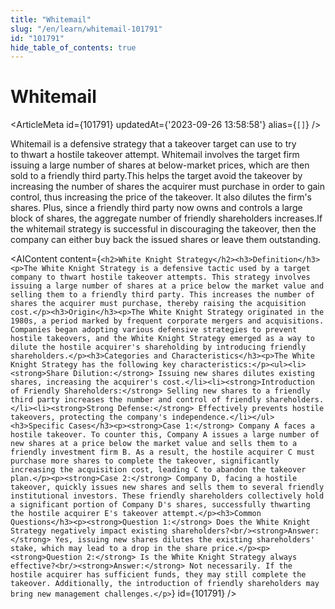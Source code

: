 ```yaml
---
title: "Whitemail"
slug: "/en/learn/whitemail-101791"
id: "101791"
hide_table_of_contents: true
---
```



# Whitemail

<ArticleMeta id={101791} updatedAt={'2023-09-26 13:58:58'} alias={`[]`} />
<div className='border-solid border-b border-t-0 my-4 border-[var(--ifm-color-gray-300)]' />

Whitemail is a defensive strategy that a takeover target can use to try to thwart a hostile takeover attempt. Whitemail involves the target firm issuing a large number of shares at below-market prices, which are then sold to a friendly third party.This helps the target avoid the takeover by increasing the number of shares the acquirer must purchase in order to gain control, thus increasing the price of the takeover. It also dilutes the firm's shares. Plus, since a friendly third party now owns and controls a large block of shares, the aggregate number of friendly shareholders increases.If the whitemail strategy is successful in discouraging the takeover, then the company can either buy back the issued shares or leave them outstanding.

<AIContent content={`<h2>White Knight Strategy</h2><h3>Definition</h3><p>The White Knight Strategy is a defensive tactic used by a target company to thwart hostile takeover attempts. This strategy involves issuing a large number of shares at a price below the market value and selling them to a friendly third party. This increases the number of shares the acquirer must purchase, thereby raising the acquisition cost.</p><h3>Origin</h3><p>The White Knight Strategy originated in the 1980s, a period marked by frequent corporate mergers and acquisitions. Companies began adopting various defensive strategies to prevent hostile takeovers, and the White Knight Strategy emerged as a way to dilute the hostile acquirer's shareholding by introducing friendly shareholders.</p><h3>Categories and Characteristics</h3><p>The White Knight Strategy has the following key characteristics:</p><ul><li><strong>Share Dilution:</strong> Issuing new shares dilutes existing shares, increasing the acquirer's cost.</li><li><strong>Introduction of Friendly Shareholders:</strong> Selling new shares to a friendly third party increases the number and control of friendly shareholders.</li><li><strong>Strong Defense:</strong> Effectively prevents hostile takeovers, protecting the company's independence.</li></ul><h3>Specific Cases</h3><p><strong>Case 1:</strong> Company A faces a hostile takeover. To counter this, Company A issues a large number of new shares at a price below the market value and sells them to a friendly investment firm B. As a result, the hostile acquirer C must purchase more shares to complete the takeover, significantly increasing the acquisition cost, leading C to abandon the takeover plan.</p><p><strong>Case 2:</strong> Company D, facing a hostile takeover, quickly issues new shares and sells them to several friendly institutional investors. These friendly shareholders collectively hold a significant portion of Company D's shares, successfully thwarting the hostile acquirer E's takeover attempt.</p><h3>Common Questions</h3><p><strong>Question 1:</strong> Does the White Knight Strategy negatively impact existing shareholders?<br/><strong>Answer:</strong> Yes, issuing new shares dilutes the existing shareholders' stake, which may lead to a drop in the share price.</p><p><strong>Question 2:</strong> Is the White Knight Strategy always effective?<br/><strong>Answer:</strong> Not necessarily. If the hostile acquirer has sufficient funds, they may still complete the takeover. Additionally, the introduction of friendly shareholders may bring new management challenges.</p>`} id={101791} />

